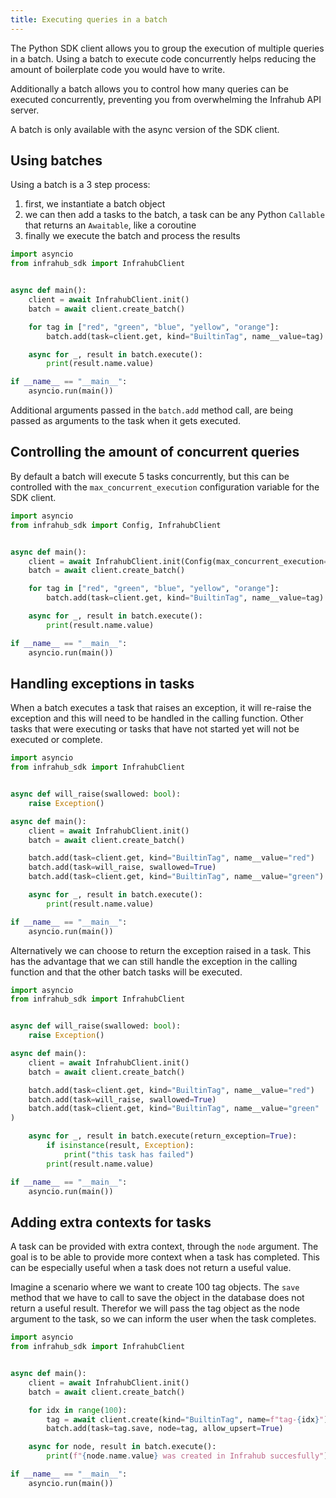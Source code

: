 ```yaml
---
title: Executing queries in a batch
---
```


The Python SDK client allows you to group the execution of multiple queries in a batch.
Using a batch to execute code concurrently helps reducing the amount of boilerplate code you would have to write.

Additionally a batch allows you to control how many queries can be executed concurrently, preventing you from overwhelming the Infrahub API server.

A batch is only available with the async version of the SDK client.

## Using batches

Using a batch is a 3 step process:

1. first, we instantiate a batch object
2. we can then add a tasks to the batch, a task can be any Python `Callable` that returns an `Awaitable`, like a coroutine
3. finally we execute the batch and process the results

```python
import asyncio
from infrahub_sdk import InfrahubClient


async def main():
    client = await InfrahubClient.init()
    batch = await client.create_batch()

    for tag in ["red", "green", "blue", "yellow", "orange"]:
        batch.add(task=client.get, kind="BuiltinTag", name__value=tag)

    async for _, result in batch.execute():
        print(result.name.value)

if __name__ == "__main__":
    asyncio.run(main())
```

Additional arguments passed in the `batch.add` method call, are being passed as arguments to the task when it gets executed.

## Controlling the amount of concurrent queries

By default a batch will execute 5 tasks concurrently, but this can be controlled with the `max_concurrent_execution` configuration variable for the SDK client.

```python
import asyncio
from infrahub_sdk import Config, InfrahubClient


async def main():
    client = await InfrahubClient.init(Config(max_concurrent_execution=10))
    batch = await client.create_batch()

    for tag in ["red", "green", "blue", "yellow", "orange"]:
        batch.add(task=client.get, kind="BuiltinTag", name__value=tag)

    async for _, result in batch.execute():
        print(result.name.value)

if __name__ == "__main__":
    asyncio.run(main())
```

## Handling exceptions in tasks

When a batch executes a task that raises an exception, it will re-raise the exception and this will need to be handled in the calling function. Other tasks that were executing or tasks that have not started yet will not be executed or complete.

```python
import asyncio
from infrahub_sdk import InfrahubClient


async def will_raise(swallowed: bool):
    raise Exception()

async def main():
    client = await InfrahubClient.init()
    batch = await client.create_batch()

    batch.add(task=client.get, kind="BuiltinTag", name__value="red")
    batch.add(task=will_raise, swallowed=True)
    batch.add(task=client.get, kind="BuiltinTag", name__value="green")

    async for _, result in batch.execute():
        print(result.name.value)

if __name__ == "__main__":
    asyncio.run(main())
```

Alternatively we can choose to return the exception raised in a task. This has the advantage that we can still handle the exception in the calling function and that the other batch tasks will be executed.

```python
import asyncio
from infrahub_sdk import InfrahubClient


async def will_raise(swallowed: bool):
    raise Exception()

async def main():
    client = await InfrahubClient.init()
    batch = await client.create_batch()

    batch.add(task=client.get, kind="BuiltinTag", name__value="red")
    batch.add(task=will_raise, swallowed=True)
    batch.add(task=client.get, kind="BuiltinTag", name__value="green"
)

    async for _, result in batch.execute(return_exception=True):
        if isinstance(result, Exception):
            print("this task has failed")
        print(result.name.value)

if __name__ == "__main__":
    asyncio.run(main())
```

## Adding extra contexts for tasks

A task can be provided with extra context, through the `node` argument. The goal is to be able to provide more context when a task has completed. This can be especially useful when a task does not return a useful value.

Imagine a scenario where we want to create 100 tag objects. The `save` method that we have to call to save the object in the database does not return a useful result. Therefor we will pass the tag object as the node argument to the task, so we can inform the user when the task completes.

```python
import asyncio
from infrahub_sdk import InfrahubClient


async def main():
    client = await InfrahubClient.init()
    batch = await client.create_batch()

    for idx in range(100):
        tag = await client.create(kind="BuiltinTag", name=f"tag-{idx}")
        batch.add(task=tag.save, node=tag, allow_upsert=True)

    async for node, result in batch.execute():
        print(f"{node.name.value} was created in Infrahub succesfully")

if __name__ == "__main__":
    asyncio.run(main())
```

